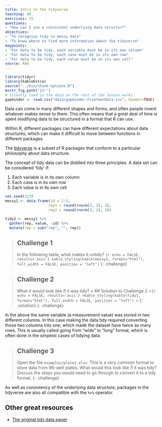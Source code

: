 ```yaml
---
title: Intro to the tidyverse
teaching: 40
exercises: 15
questions:
- "How can I use a consistent underlying data structur?"
objectives:
- "To recognise tidy vs messy data"
- "To know where to find more information about the tidyverse"
keypoints:
- "For data to be tidy, each variable must be in its own column"
- "For data to be tidy, each case must be in its own row"
- "For data to be tidy, each value must be in its own cell"
source: Rmd
---
```


```r
library(tidyr)
library(kableExtra)
source("../bin/chunk-options.R")
knitr_fig_path("13-")
# Silently load in the data so the rest of the lesson works
gapminder <- read.csv("data/gapminder-FiveYearData.csv", header=TRUE)
```

Data can come in many different shapes and forms, and often people invent whatever makes sense to them. This often means that a great deal of time is spent modifying data to be structured in a format that R can use.

Within R, different packages can have different expectations about data structures, which can make it difficult to move between functions in different packages.

The [tidyverse](https://www.tidyverse.org/) is a subset of R packages that conform to a particular philosophy about data structure.

The concept of tidy data can be distilled into three principles. A data set can be considered 'tidy' if:

1. Each variable is in its own column
2. Each case is in its own row
3. Each value is in its own cell

```r
set.seed(123)
messy1 <- data.frame(id = 1:3,
                    rep1 = round(rnorm(3, 2), 2),
                    rep2 = round(rnorm(3, 2), 2))

tidy1 <- messy1 %>% 
  gather(rep, value, -id) %>% 
  mutate(rep = sub("rep", "", rep))

```

> ## Challenge 1
>
> In the following table, what makes it untidy?
>```{r echo = FALSE, results='asis'}
>kable_styling(kable(messy1, format="html"), full_width = FALSE, position = "left")
>```
{: .challenge}

> ## Challenge 2
>
> What it would look like if it was tidy?
> > ## Solution to Challenge 2
> >```{r echo = FALSE, results='asis'}
> >kable_styling(kable(tidy1, format="html"), full_width = FALSE, position = "left")
> >```
> {: .solution}
{: .challenge}

In the above the same variable (a measurement value) was stored in two different columns. In this case making the data tidy required converting those two columns into one, which made the dataset have twice as many rows. This is usually called going from "wide" to "long" format, which is often done in the simplest cases of tidying data.


> ## Challenge 3
>
> Open the file `examples/plates.xlsx`. This is a very common format to store data
> from 96-well plates. What would this look like if it was tidy? Discuss the steps you would need to go through to convert it to a tidy format.
{: .challenge}

As well as consistency of the underlying data structure, packages in the tidyverse are also all compatible with the `%>%` operator.

## Other great resources

* [The original tidy data paper](https://www.jstatsoft.org/article/view/v059i10/v59i10.pdf)